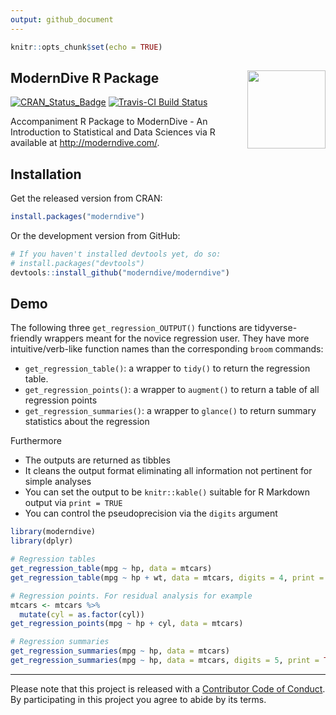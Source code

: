```yaml
---
output: github_document
---
```


```r
knitr::opts_chunk$set(echo = TRUE)
```

## ModernDive R Package <img src="https://github.com/moderndive/moderndive/blob/master/images/hex_blue_text.png?raw=true" align="right" width=125 />

[![CRAN_Status_Badge](http://www.r-pkg.org/badges/version/moderndive)](https://cran.r-project.org/package=moderndive)
[![Travis-CI Build Status](https://travis-ci.org/moderndive/moderndive.svg?branch=master)](https://travis-ci.org/moderndive/moderndive)

Accompaniment R Package to ModernDive - An Introduction to Statistical and Data Sciences via R available at <http://moderndive.com/>.


## Installation

Get the released version from CRAN:

```r
install.packages("moderndive")
```

Or the development version from GitHub:

```r
# If you haven't installed devtools yet, do so:
# install.packages("devtools")
devtools::install_github("moderndive/moderndive")
```


## Demo

The following three `get_regression_OUTPUT()` functions are tidyverse-friendly wrappers meant for the novice regression user. They have more intuitive/verb-like function names than the corresponding `broom` commands:

* `get_regression_table()`: a wrapper to `tidy()` to return the regression table.
* `get_regression_points()`: a wrapper to `augment()` to return a table of all regression points
* `get_regression_summaries()`: a wrapper to `glance()` to return summary statistics about the regression

Furthermore 

* The outputs are returned as tibbles
* It cleans the output format eliminating all information not pertinent for simple analyses
* You can set the output to be `knitr::kable()` suitable for R Markdown output via `print = TRUE`
* You can control the pseudoprecision via the `digits` argument


```r
library(moderndive)
library(dplyr)

# Regression tables
get_regression_table(mpg ~ hp, data = mtcars)
get_regression_table(mpg ~ hp + wt, data = mtcars, digits = 4, print = TRUE)

# Regression points. For residual analysis for example
mtcars <- mtcars %>% 
  mutate(cyl = as.factor(cyl))
get_regression_points(mpg ~ hp + cyl, data = mtcars)

# Regression summaries
get_regression_summaries(mpg ~ hp, data = mtcars)
get_regression_summaries(mpg ~ hp, data = mtcars, digits = 5, print = TRUE)
```

***

Please note that this project is released with a [Contributor Code of Conduct](CONDUCT.md). By participating in this project you agree to abide by its terms.